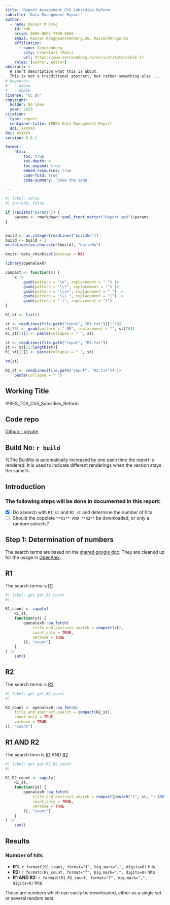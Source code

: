 ```yaml
---
title: 'Report Assessment Ch5 Subsidies Reform'
subtitle: 'Data Management Report'
author:
  - name: Rainer M Krug
    id: rmk
    orcid: 0000-0002-7490-0066
    email: Rainer.Krug@Senckenberg.de, Rainer@Krugs.de
    affiliation: 
      - name: Senckenberg
        city: Frankfurt (Main)
        url: https://www.senckenberg.de/en/institutes/sbik-f/
    roles: [author, editor]
abstract: > 
  A short description what this is about.
  This is not a tracditional abstract, but rather something else ...
# keywords:
#   - aaaaa
#   - bbbbb
license: "CC BY"
copyright: 
  holder: No idea
  year: 2023
citation: 
  type: report
  container-title: IPBES Data Management Report
  doi: XXXXXX
doi: XXXXXX
version: 0.0.1

format:
    html:
        toc: true
        toc-depth: 4
        toc_expand: true
        embed-resources: true
        code-fold: true
        code-summary: 'Show the code'

---
```


```r
#| label: setup
#| include: false

if (!exists("params")) {
    params <- rmarkdown::yaml_front_matter("Report.qmd")$params
}


build <- as.integer(readLines("buildNo"))
build <- build + 1
writeLines(as.character(build), "buildNo")

knitr::opts_chunk$set(message = NA)

library(openalexR)

compact <- function(x) {
    x |>
        gsub(pattern = "\n", replacement = " ") |>
        gsub(pattern = "\\*", replacement = "") |>
        gsub(pattern = "\\s+", replacement = " ") |>
        gsub(pattern = "\\( ", replacement = "(") |>
        gsub(pattern = " )", replacement = ")")
}

R1_st <- list()

st <- readLines(file.path("input", "R1.txt"))[1:70]
st[70] <- gsub(pattern = " OR", replacement = "", st[70])
R1_st[[1]] <- paste(collapse = " ", st)

st <- readLines(file.path("input", "R1.txt"))
st <- st[71:length(st)]
R1_st[[2]] <- paste(collapse = " ", st)

rm(st)

R2_st <- readLines(file.path("input", "R2.txt")) |>
    paste(collapse = " ")

```

## Working Title
IPBES_TCA_Ch5_Subsidies_Reform

## Code repo

[Github - private](https://github.com/IPBES-Data/IPBES_TCA_Ch5_Subsidies_Reform)

## Build No: `r build`

%The BuidNo is automatically increased by one each time the report is rendered. It is used to indicate different renderings when the version stays the same%.

## Introduction

### The following steps will be done in documented in this report:

- [x] Do asearch with `R1_st` and `R2_st` and determine the  number of hits
- [ ] Should the copplete `**R1** AND **R2**` be downloaded, or only a random subsets?


## Step 1: Determination of numbers

The search terms are based on the [shared google doc](https://docs.google.com/document/d/1_FmxYVhpv2Bu2Gbbxb7cWc49f3soFvc64Qau_x2RAqI){target=_blank}. They are cleaned up for the usage in [OpenAlex](https://openalex.org/){target=_blank}.

## R1

The search terms is [R1](input/R1.txt){target=_blank}

```r
#| label: get get_R1_count
#|

R1_count <- sapply(
    R1_st,
    function(st) {
        openalexR::oa_fetch(
            title_and_abstract.search = compact(st),
            count_only = TRUE,
            verbose = TRUE
        )[, "count"]
    }
) |>
    sum()
```


## R2

The search terms is [R2](input/R2.txt){target=_blank}

```r
#| label: get get_R2_count
#|

R2_count <- openalexR::oa_fetch(
    title_and_abstract.search = compact(R2_st),
    count_only = TRUE,
    verbose = TRUE
)[, "count"]
```

## R1 AND R2

The search term is [R1](input/R1.txt){target=_blank} AND [R2](input/R2.txt){target=_blank}

```r
#| label: get get_R2_R2_count
#|

R1_R2_count <- sapply(
    R1_st,
    function(st) {
        openalexR::oa_fetch(
            title_and_abstract.search = compact(paste0("(", st, ") AND (", R2_st, ")")),
            count_only = TRUE,
            verbose = TRUE
        )[, "count"]
    }
) |>
    sum()

```

## Results

### Number of hits
- **R1:**: `r formatC(R1_count, format="f", big.mark=",", digits=0)` hits
- **R2:** `r formatC(R2_count, format="f", big.mark=",", digits=0)` hits
- **R1 AND R2:** `r formatC(R1_R2_count, format="f", big.mark=",", digits=0)` hits

These are numbers which can easily be downloaded, either as a single set or several random sets.